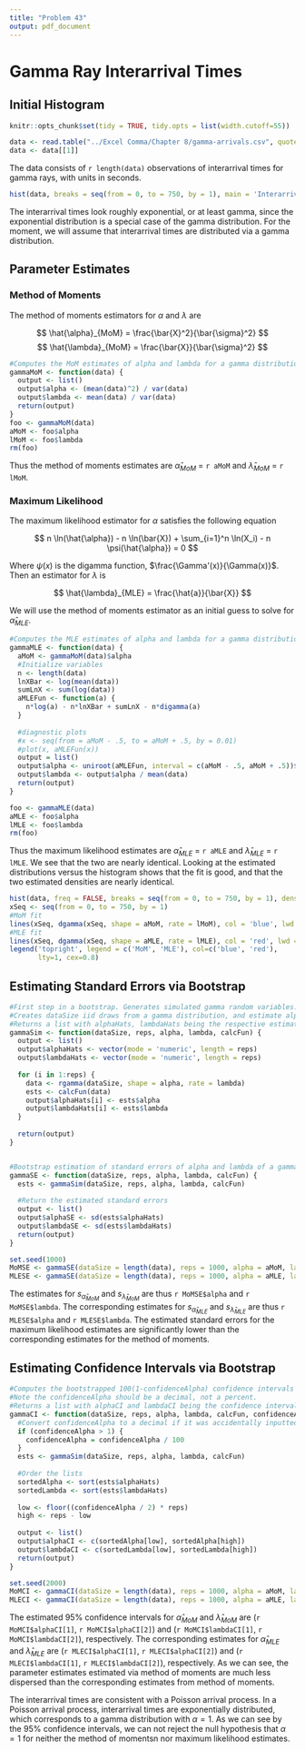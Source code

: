 ```yaml
---
title: "Problem 43"
output: pdf_document
---
```


# Gamma Ray Interarrival Times

## Initial Histogram

```r
knitr::opts_chunk$set(tidy = TRUE, tidy.opts = list(width.cutoff=55))
```

```r
data <- read.table("../Excel Comma/Chapter 8/gamma-arrivals.csv", quote="\"", comment.char="")
data <- data[[1]]
```

The data consists of `r length(data)` observations of interarrival times for gamma rays, with units in seconds.

```r
hist(data, breaks = seq(from = 0, to = 750, by = 1), main = 'Interarrival Times', xlab = 'Time (seconds)')
```
The interarrival times look roughly exponential, or at least gamma, since the exponential distribution is a special case of the gamma distribution. For the moment, we will assume that interarrival times are distributed via a gamma distribution.

## Parameter Estimates

### Method of Moments

The method of moments estimators for $\alpha$ and $\lambda$ are

$$ 
\hat{\alpha}_{MoM} = \frac{\bar{X}^2}{\bar{\sigma}^2}
$$
$$
\hat{\lambda}_{MoM} = \frac{\bar{X}}{\bar{\sigma}^2}
$$

```r
#Computes the MoM estimates of alpha and lambda for a gamma distribution, respectively
gammaMoM <- function(data) {
  output <- list()
  output$alpha <- (mean(data)^2) / var(data)
  output$lambda <- mean(data) / var(data)
  return(output)
}
foo <- gammaMoM(data)
aMoM <- foo$alpha
lMoM <- foo$lambda
rm(foo)
```

Thus the method of moments estimates are $\hat{\alpha}_{MoM}$ = `r aMoM` and $\hat{\lambda}_{MoM}$ = `r lMoM`.

### Maximum Likelihood

The maximum likelihood estimator for $\alpha$ satisfies the following equation

$$
n \ln(\hat{\alpha}) - n \ln(\bar{X}) + \sum_{i=1}^n \ln(X_i) - n \psi(\hat{\alpha}) = 0
$$

Where $\psi(x)$ is the digamma function, $\frac{\Gamma'(x)}{\Gamma(x)}$. Then an estimator for $\lambda$ is

$$
\hat{\lambda}_{MLE} = \frac{\hat{a}}{\bar{X}}
$$

We will use the method of moments estimator as an initial guess to solve for $\hat{\alpha}_{MLE}$.

```r
#Computes the MLE estimates of alpha and lambda for a gamma distribution, respectively
gammaMLE <- function(data) {
  aMoM <- gammaMoM(data)$alpha
  #Initialize variables
  n <- length(data)
  lnXBar <- log(mean(data))
  sumLnX <- sum(log(data))
  aMLEFun <- function(a) {
    n*log(a) - n*lnXBar + sumLnX - n*digamma(a)
  }
  
  #diagnostic plots
  #x <- seq(from = aMoM - .5, to = aMoM + .5, by = 0.01)
  #plot(x, aMLEFun(x))
  output = list()
  output$alpha <- uniroot(aMLEFun, interval = c(aMoM - .5, aMoM + .5))$root
  output$lambda <- output$alpha / mean(data)
  return(output)
}

foo <- gammaMLE(data)
aMLE <- foo$alpha
lMLE <- foo$lambda
rm(foo)
```

Thus the maximum likelihood estimates are $\hat{\alpha}_{MLE}$ = `r aMLE` and $\hat{\lambda}_{MLE}$ = `r lMLE`. We see that the two are nearly identical. Looking at the estimated distributions versus the histogram shows that the fit is good, and that the two estimated densities are nearly identical.

```r
hist(data, freq = FALSE, breaks = seq(from = 0, to = 750, by = 1), density = 1, main = 'Probability Densities of Interarrival Times', xlab = 'Time (seconds)')
xSeq <- seq(from = 0, to = 750, by = 1)
#MoM fit
lines(xSeq, dgamma(xSeq, shape = aMoM, rate = lMoM), col = 'blue', lwd = 1)
#MLE fit
lines(xSeq, dgamma(xSeq, shape = aMLE, rate = lMLE), col = 'red', lwd = 1)
legend('topright', legend = c('MoM', 'MLE'), col=c('blue', 'red'),
       lty=1, cex=0.8)
```

## Estimating Standard Errors via Bootstrap

```r
#First step in a bootstrap. Generates simulated gamma random variables.
#Creates dataSize iid draws from a gamma distribution, and estimate alpha and lambda hat using calcFun. Repeat this rep times.
#Returns a list with alphaHats, lambdaHats being the respective estimates
gammaSim <- function(dataSize, reps, alpha, lambda, calcFun) {
  output <- list()
  output$alphaHats <- vector(mode = 'numeric', length = reps)
  output$lambdaHats <- vector(mode = 'numeric', length = reps)
  
  for (i in 1:reps) {
    data <- rgamma(dataSize, shape = alpha, rate = lambda)
    ests <- calcFun(data)
    output$alphaHats[i] <- ests$alpha
    output$lambdaHats[i] <- ests$lambda
  }
  
  return(output)
}


#Bootstrap estimation of standard errors of alpha and lambda of a gamma distribution calculated uses calcFun (MoM or MLE).
gammaSE <- function(dataSize, reps, alpha, lambda, calcFun) {
  ests <- gammaSim(dataSize, reps, alpha, lambda, calcFun)
  
  #Return the estimated standard errors
  output <- list()
  output$alphaSE <- sd(ests$alphaHats)
  output$lambdaSE <- sd(ests$lambdaHats)
  return(output)
}
```

```r
set.seed(1000)
MoMSE <- gammaSE(dataSize = length(data), reps = 1000, alpha = aMoM, lambda = lMoM, calcFun = gammaMoM)
MLESE <- gammaSE(dataSize = length(data), reps = 1000, alpha = aMLE, lambda = lMLE, calcFun = gammaMLE)
```

The estimates for $s_{\hat{\alpha}_{MoM}}$ and $s_{\hat{\lambda}_{MoM}}$ are thus `r MoMSE$alpha` and `r MoMSE$lambda`. The corresponding estimates for $s_{\hat{\alpha}_{MLE}}$ and $s_{\hat{\lambda}_{MLE}}$ are thus `r MLESE$alpha` and `r MLESE$lambda`. The estimated standard errors for the maximum likelihood estimates are significantly lower than the corresponding estimates for the method of moments.

## Estimating Confidence Intervals via Bootstrap

```r
#Computes the bootstrapped 100(1-confidenceAlpha) confidence intervals of gamma distribution parameters calculated via calcFun.
#Note the confidenceAlpha should be a decimal, not a percent.
#Returns a list with alphaCI and lambdaCI being the confidence intervals.
gammaCI <- function(dataSize, reps, alpha, lambda, calcFun, confidenceAlpha) {
  #Convert confidenceAlpha to a decimal if it was accidentally inputted as a percent
  if (confidenceAlpha > 1) {
    confidenceAlpha = confidenceAlpha / 100
  }
  ests <- gammaSim(dataSize, reps, alpha, lambda, calcFun)
  
  #Order the lists
  sortedAlpha <- sort(ests$alphaHats)
  sortedLambda <- sort(ests$lambdaHats)
  
  low <- floor((confidenceAlpha / 2) * reps)
  high <- reps - low
  
  output <- list()
  output$alphaCI <- c(sortedAlpha[low], sortedAlpha[high])
  output$lambdaCI <- c(sortedLambda[low], sortedLambda[high])
  return(output)
}
```

```r
set.seed(2000)
MoMCI <- gammaCI(dataSize = length(data), reps = 1000, alpha = aMoM, lambda = lMoM, calcFun = gammaMoM, confidenceAlpha = 0.05)
MLECI <- gammaCI(dataSize = length(data), reps = 1000, alpha = aMLE, lambda = lMLE, calcFun = gammaMLE, confidenceAlpha = 0.05)
```

The estimated 95% confidence intervals for $\hat{\alpha}_{MoM}$ and $\hat{\lambda}_{MoM}$ are (`r MoMCI$alphaCI[1]`, `r MoMCI$alphaCI[2]`) and (`r MoMCI$lambdaCI[1]`, `r MoMCI$lambdaCI[2]`), respectively. The corresponding estimates for $\hat{\alpha}_{MLE}$ and $\hat{\lambda}_{MLE}$ are (`r MLECI$alphaCI[1]`, `r MLECI$alphaCI[2]`) and (`r MLECI$lambdaCI[1]`, `r MLECI$lambdaCI[2]`), respectively. As we can see, the parameter estimates estimated via method of moments are much less dispersed than the corresponding estimates from method of moments.

The interarrival times are consistent with a Poisson arrival process. In a Poisson arrival process, interarrival times are exponentially distributed, which corresponds to a gamma distribution with $\alpha = 1$. As we can see by the 95% confidence intervals, we can not reject the null hypothesis that $\alpha = 1$ for neither the method of momentsn nor maximum likelihood estimates.
